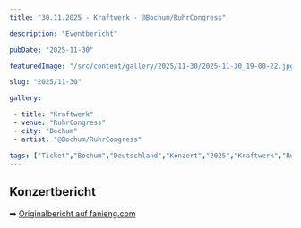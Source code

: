```yaml
---
title: "30.11.2025 - Kraftwerk - @Bochum/RuhrCongress"

description: "Eventbericht"

pubDate: "2025-11-30"

featuredImage: "/src/content/gallery/2025/11-30/2025-11-30_19-00-22.jpg"

slug: "2025/11-30"

gallery:

 - title: "Kraftwerk"
 - venue: "RuhrCongress"
 - city: "Bochum"
 - artist: "@Bochum/RuhrCongress"

tags: ["Ticket","Bochum","Deutschland","Konzert","2025","Kraftwerk","RuhrCongress","Multimedia Tour 2025"]
---
```

## Konzertbericht

➡️ [Originalbericht auf fanieng.com](https://fanieng.com/2025/11/30/30-11-2025-kraftwerk-bochum-ruhrcongress)
